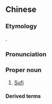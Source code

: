{{also|苏非}}
==Chinese==
{{zh-forms|s=苏非}}

===Etymology===
{{bor|zh|ar|صُوفِيّ||a Muslim [[mystic]] or [[ascetic]] (literally "man of wool")}}.

===Pronunciation===
{{zh-pron
|m=Sūfēi
|c=sou1 fei1
|cat=pn
}}

===Proper noun===
{{zh-proper noun}}

# [[Sufi]]

====Derived terms====
{{zh-der|蘇非主義}}
